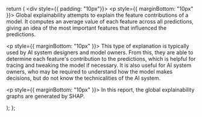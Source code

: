 
  return (
    <div style={{ padding: "10px"}}>
      <p style={{ marginBottom: "10px" }}>
        Global explainability attempts to explain the feature contributions of a model. It computes an average value of each feature across all predictions, giving an idea of the most important features that influenced the predictions.
      </p>
      <p style={{ marginBottom: "10px" }}>
        This type of explanation is typically used by AI system designers and model owners. From this, they are able to determine each feature's contribution to the predictions, which is helpful for tracing and tweaking the model if necessary. It is also useful for AI system owners, who may be required to understand how the model makes decisions, but do not know the technicalities of the AI system.
      </p>
      <p style={{ marginBottom: "10px" }}>
        In this report, the global explainability graphs are generated by SHAP.
      </p>
    </div>
  );
};

<div style={{ width: props.width, height:props.height }}>
  <GlobalExplainabilityIntro props={props} />
</div>
